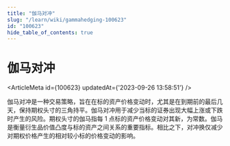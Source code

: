 ```yaml
---
title: "伽马对冲"
slug: "/learn/wiki/gammahedging-100623"
id: "100623"
hide_table_of_contents: true
---
```



# 伽马对冲

<ArticleMeta id={100623} updatedAt={'2023-09-26 13:58:51'} />
<div className='border-solid border-b border-t-0 my-4 border-[var(--ifm-color-gray-300)]' />

伽马对冲是一种交易策略，旨在在标的资产价格变动时，尤其是在到期前的最后几天，保持期权头寸的三角持平。伽马对冲用于减少当标的证券出现大幅上涨或下跌时产生的风险。期权头寸的伽马指每 1 点标的资产价格变动对其新，为常数。伽马是衡量衍生品价值凸度与标的资产之间关系的重要指标。相比之下，对冲换仅减少对期权价格产生的相对较小标的价格变动的影响。

